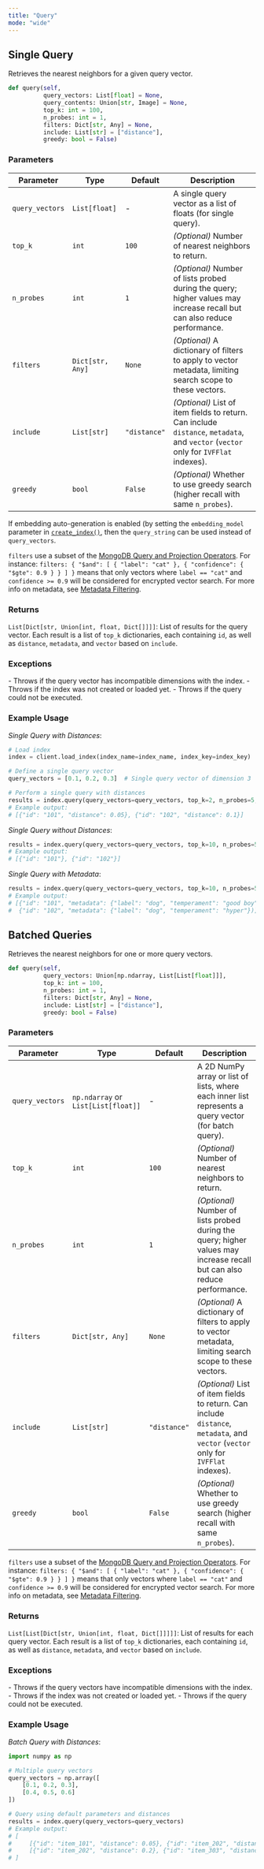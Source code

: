 ```yaml
---
title: "Query"
mode: "wide"
---
```


## Single Query

Retrieves the nearest neighbors for a given query vector.

```python
def query(self,
          query_vectors: List[float] = None,
          query_contents: Union[str, Image] = None,
          top_k: int = 100,
          n_probes: int = 1,
          filters: Dict[str, Any] = None,
          include: List[str] = ["distance"],
          greedy: bool = False)
```

### Parameters

| Parameter | Type | Default | Description |
|-------------------|----------------------------------|--------------|--------------------------------------------------------------------|
| `query_vectors` | `List[float]` | - | A single query vector as a list of floats (for single query). |
| `top_k` | `int` | `100` | _(Optional)_ Number of nearest neighbors to return. |
| `n_probes` | `int` | `1` | _(Optional)_ Number of lists probed during the query; higher values may increase recall but can also reduce performance. |
| `filters` | `Dict[str, Any]` | `None` | _(Optional)_ A dictionary of filters to apply to vector metadata, limiting search scope to these vectors. |
| `include` | `List[str]` | `"distance"` | _(Optional)_ List of item fields to return. Can include `distance`, `metadata`, and `vector` (`vector` only for `IVFFlat` indexes). |
| `greedy` | `bool` | `False` | _(Optional)_ Whether to use greedy search (higher recall with same `n_probes`). |

<Note>If embedding auto-generation is enabled (by setting the `embedding_model` parameter in [`create_index()`](../client/create-index), then the `query_string` can be used instead of `query_vectors`.</Note>

<Tip>`filters` use a subset of the [MongoDB Query and Projection Operators](https://www.mongodb.com/docs/manual/reference/operator/query/).
For instance: `filters: { "$and": [ { "label": "cat" }, { "confidence": { "$gte": 0.9 } } ] }` means that only vectors where `label == "cat"` and `confidence >= 0.9` will be considered for encrypted vector search.
For more info on metadata, see [Metadata Filtering](../../../guides/data-operations/metadata-filtering).</Tip>

### Returns

`List[Dict[str, Union[int, float, Dict[]]]]`: List of results for the query vector. Each result is a list of `top_k` dictionaries, each containing `id`, as well as `distance`, `metadata`, and `vector` based on `include`.

### Exceptions

<AccordionGroup>
    <Accordion title="ValueError">
        - Throws if the query vector has incompatible dimensions with the index.
        - Throws if the index was not created or loaded yet.
    </Accordion>
    <Accordion title="RuntimeError">
        - Throws if the query could not be executed.
    </Accordion>
</AccordionGroup>

### Example Usage

_Single Query with Distances_:

```python
# Load index
index = client.load_index(index_name=index_name, index_key=index_key)

# Define a single query vector
query_vectors = [0.1, 0.2, 0.3]  # Single query vector of dimension 3

# Perform a single query with distances
results = index.query(query_vectors=query_vectors, top_k=2, n_probes=5, include=["distance"])
# Example output:
# [{"id": "101", "distance": 0.05}, {"id": "102", "distance": 0.1}]
```

_Single Query without Distances_:

```python
results = index.query(query_vectors=query_vectors, top_k=10, n_probes=5, include=[])
# Example output:
# [{"id": "101"}, {"id": "102"}]
```

_Single Query with Metadata_:

```python
results = index.query(query_vectors=query_vectors, top_k=10, n_probes=5, filters={"label": "dog"}, include=["metadata"])
# Example output:
# [{"id": "101", "metadata": {"label": "dog", "temperament": "good boy"}},
#  {"id": "102", "metadata": {"label": "dog", "temperament": "hyper"})]]
```

## Batched Queries

Retrieves the nearest neighbors for one or more query vectors.

```python
def query(self,
          query_vectors: Union[np.ndarray, List[List[float]]],
          top_k: int = 100,
          n_probes: int = 1,
          filters: Dict[str, Any] = None,
          include: List[str] = ["distance"],
          greedy: bool = False)
```

### Parameters

| Parameter | Type | Default | Description |
|-------------------|----------------------------------|--------------|--------------------------------------------------------------------|
| `query_vectors` | `np.ndarray` or `List[List[float]]` | - | A 2D NumPy array or list of lists, where each inner list represents a query vector (for batch query). |
| `top_k` | `int` | `100` | _(Optional)_ Number of nearest neighbors to return. |
| `n_probes` | `int` | `1` | _(Optional)_ Number of lists probed during the query; higher values may increase recall but can also reduce performance. |
| `filters` | `Dict[str, Any]` | `None` | _(Optional)_ A dictionary of filters to apply to vector metadata, limiting search scope to these vectors. |
| `include` | `List[str]` | `"distance"` | _(Optional)_ List of item fields to return. Can include `distance`, `metadata`, and `vector` (`vector` only for `IVFFlat` indexes). |
| `greedy` | `bool` | `False` | _(Optional)_ Whether to use greedy search (higher recall with same `n_probes`). |

<Tip>`filters` use a subset of the [MongoDB Query and Projection Operators](https://www.mongodb.com/docs/manual/reference/operator/query/).
For instance: `filters: { "$and": [ { "label": "cat" }, { "confidence": { "$gte": 0.9 } } ] }` means that only vectors where `label == "cat"` and `confidence >= 0.9` will be considered for encrypted vector search.
For more info on metadata, see [Metadata Filtering](../../../guides/data-operations/metadata-filtering).</Tip>

### Returns

`List[List[Dict[str, Union[int, float, Dict[]]]]]`: List of results for each query vector. Each result is a list of `top_k` dictionaries, each containing `id`, as well as `distance`, `metadata`, and `vector` based on `include`.

### Exceptions

<AccordionGroup>
    <Accordion title="ValueError">
        - Throws if the query vectors have incompatible dimensions with the index.
        - Throws if the index was not created or loaded yet.
    </Accordion>
    <Accordion title="RuntimeError">
        - Throws if the query could not be executed.
    </Accordion>
</AccordionGroup>

### Example Usage

_Batch Query with Distances_:

```python
import numpy as np

# Multiple query vectors
query_vectors = np.array([
    [0.1, 0.2, 0.3],
    [0.4, 0.5, 0.6]
])

# Query using default parameters and distances
results = index.query(query_vectors=query_vectors)
# Example output:
# [
#     [{"id": "item_101", "distance": 0.05}, {"id": "item_202", "distance": 0.1}],
#     [{"id": "item_202", "distance": 0.2}, {"id": "item_303", "distance": 0.3}]
# ]
```